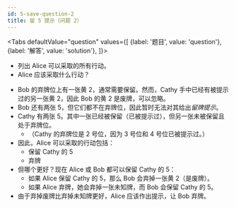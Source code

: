 ```yaml
---
id: 5-save-question-2
title: 留 5 提示（问题 2）
---
```



<BeginnersGuideProgress id="5-save-question-2" />

<Tabs
  defaultValue="question"
  values={[
    {label: '题目', value: 'question'},
    {label: '解答', value: 'solution'},
  ]}>
<TabItem value="question">

- 列出 Alice 可以采取的所有行动。
- Alice 应该采取什么行动？

</TabItem>
<TabItem value="solution">

- Bob 的弃牌位上有一张黄 2，通常需要保留。然而，Cathy 手中已经有被提示过的另一张黄 2，因此 Bob 的黄 2 是废牌，可以忽略。
- Bob 还有两张 5，但它们都不在弃牌位，因此暂时无法对其给出*留牌提示*。
- Cathy 有两张 5。其中一张已经被保留（已被提示过），但另一张未被保留且处于弃牌位。
  - （Cathy 的弃牌位是 2 号位，因为 3 号位和 4 号位已被提示过。）
- 因此，Alice 可以采取的行动包括：
  - 保留 Cathy 的 5
  - 弃牌
- 但哪个更好？现在 Alice 或 Bob 都可以保留 Cathy 的 5：
  - 如果 Alice 保留 Cathy 的 5，那么 Bob 会弃掉一张黄 2（是废牌）。
  - 如果 Alice 弃牌，她会弃掉一张未知牌，而 Bob 会保留 Cathy 的 5。
- 由于弃掉废牌比弃掉未知牌更好，Alice 应该作出提示，让 Bob 弃牌。

</TabItem>
</Tabs>

<FiveSaveQuestion2 />
